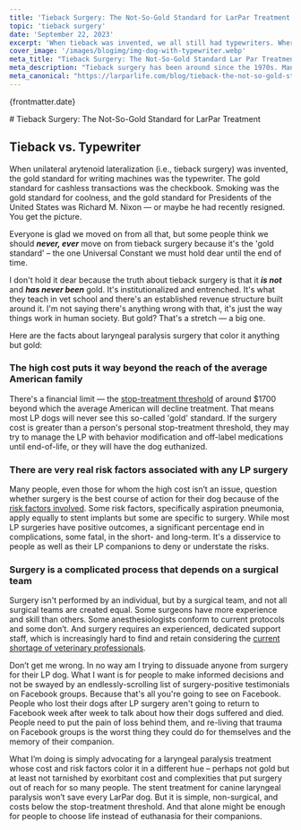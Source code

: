 ```yaml
---
title: 'Tieback Surgery: The Not-So-Gold Standard for LarPar Treatment'
topic: 'tieback surgery'
date: 'September 22, 2023'
excerpt: 'When tieback was invented, we all still had typewriters. Where is your typewriter now?'
cover_image: '/images/blogimg/img-dog-with-typewriter.webp'
meta_title: "Tieback Surgery: The Not-So-Gold Standard Lar Par Treatment" 
meta_description: "Tieback surgery has been around since the 1970s. Many people think it's time to move on to less invasive treatments." 
meta_canonical: "https://larparlife.com/blog/tieback-the-not-so-gold-standard"
---
```


<div className='post-head'>
  <p className='post-date'>{frontmatter.date}</p>
  # Tieback Surgery: The Not-So-Gold Standard for LarPar Treatment
</div>

<HeroImage src='/images/blogimg/img-dog-with-typewriter.webp'  alt="Tieback vs Typewriters"/>

## Tieback vs. Typewriter

When unilateral arytenoid lateralization (i.e., tieback surgery) was invented, the gold standard for writing machines was the typewriter. The gold standard for cashless transactions was the checkbook. Smoking was the gold standard for coolness, and the gold standard for Presidents of the United States was Richard M. Nixon &mdash; or maybe he had recently resigned. You get the picture.

Everyone is glad we moved on from all that, but some people think we should _**never, ever**_ move on from tieback surgery because it's the 'gold standard' – the one Universal Constant we must hold dear until the end of time.

I don't hold it dear because the truth about tieback surgery is that it _**is not**_ and _**has never been**_ gold. It's institutionalized and entrenched. It's what they teach in vet school and there's an established revenue structure built around it. I'm not saying there's anything wrong with that, it's just the way things work in human society. But gold? That's a stretch &mdash; a big one.

Here are the facts about laryngeal paralysis surgery that color it anything but gold:

### The high cost puts it way beyond the reach of the average American family

There's a financial limit &mdash; the <a href="https://www.dvm360.com/view/veterinary-practices-performing-more-euthanasias-despite-increase-stop-treatment-point" className="link-dark" target="_blank" rel="noreferrer noopener">stop-treatment threshold</a> of around $1700 beyond which the average American will decline treatment. That means most LP dogs will never see this so-called 'gold' standard. If the surgery cost is greater than a person's personal stop-treatment threshold, they may try to manage the LP with behavior modification and off-label medications until end-of-life, or they will have the dog euthanized. 

### There are very real risk factors associated with any LP surgery

Many people, even those for whom the high cost isn’t an issue, question whether surgery is the best course of action for their dog because of the <a href='/patients/treatment/surgery' className='link-dark' target='_blank'>risk factors involved</a>. Some risk factors, specifically aspiration pneumonia, apply equally to stent implants but some are specific to surgery. While most LP surgeries have positive outcomes, a significant percentage end in complications, some fatal, in the short- and long-term. It's a disservice to people as well as their LP companions to deny or understate the risks.

### Surgery is a complicated process that depends on a surgical team

Surgery isn't performed by an individual, but by a surgical team, and not all surgical teams are created equal. Some surgeons have more experience and skill than others. Some anesthesiologists conform to current protocols and some don’t. And surgery requires an experienced, dedicated support staff, which is increasingly hard to find and retain considering the <a href="https://www.avma.org/javma-news/2021-09-15/are-we-veterinary-workforce-crisis" className="link-dark" target="_blank" rel="noreferrer noopener">current shortage of veterinary professionals</a>. 

Don’t get me wrong. In no way am I trying to dissuade anyone from surgery for their LP dog. What I want is for people to make informed decisions and not be swayed by an endlessly-scrolling list of surgery-positive testimonials on Facebook groups. Because that's all you're going to see on Facebook. People who lost their dogs after LP surgery aren't going to return to Facebook week after week to talk about how their dogs suffered and died. People need to put the pain of loss behind them, and re-living that trauma on Facebook groups is the worst thing they could do for themselves and the memory of their companion.

What I’m doing is simply advocating for a laryngeal paralysis treatment whose cost and risk factors color it in a different hue – perhaps not gold but at least not tarnished by exorbitant cost and complexities that put surgery out of reach for so many people. The stent treatment for canine laryngeal paralysis won’t save every LarPar dog. But it is simple, non-surgical, and costs below the stop-treatment threshold. And that alone might be enough for people to choose life instead of euthanasia for their companions.





  

